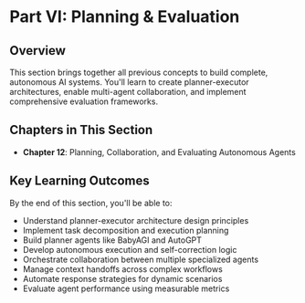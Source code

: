 # Part VI: Planning & Evaluation

## Overview

This section brings together all previous concepts to build complete, autonomous AI systems. You'll learn to create planner-executor architectures, enable multi-agent collaboration, and implement comprehensive evaluation frameworks.

## Chapters in This Section

- **Chapter 12**: Planning, Collaboration, and Evaluating Autonomous Agents

## Key Learning Outcomes

By the end of this section, you'll be able to:

- Understand planner-executor architecture design principles
- Implement task decomposition and execution planning
- Build planner agents like BabyAGI and AutoGPT
- Develop autonomous execution and self-correction logic
- Orchestrate collaboration between multiple specialized agents
- Manage context handoffs across complex workflows
- Automate response strategies for dynamic scenarios
- Evaluate agent performance using measurable metrics
